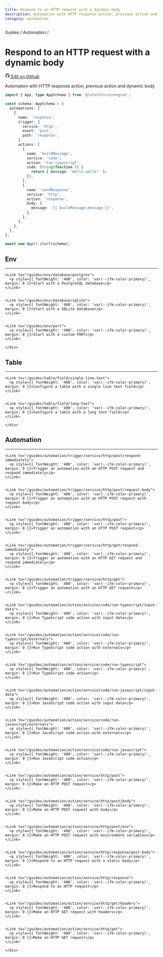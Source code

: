 ```yaml
---
title: Respond to an HTTP request with a dynamic body
description: Automation with HTTP response action, previous action and dynamic body
category: automation
---
```




<div style={{ display: 'flex', alignItems: 'center', gap: '0.5rem', marginBottom: '1rem', fontSize: '0.9rem', color: 'var(--ifm-color-emphasis-600)' }}>
  <Link to="/guides">Guides</Link>
  <span>/</span>
  <Link to="/guides#automation">Automation</Link>
  <span>/</span>
</div>
  

# Respond to an HTTP request with a dynamic body

<div style={{ display: 'flex', alignItems: 'center', gap: '0.5rem', marginTop: '-1rem', marginBottom: '1rem' }}>
  <a href="https://github.com/latechforce/engine/edit/main/example/automation/action/service/http/response/previous-action.ts" target="_blank" rel="noopener noreferrer" style={{ fontSize: '0.8rem', color: 'var(--ifm-color-emphasis-600)', display: 'flex', alignItems: 'center', gap: '0.25rem' }}>
    <svg width="16" height="16" viewBox="0 0 24 24" fill="none" xmlns="http://www.w3.org/2000/svg">
      <path d="M12 2C6.477 2 2 6.477 2 12c0 4.42 2.865 8.17 6.839 9.49.5.092.682-.217.682-.482 0-.237-.008-.866-.013-1.7-2.782.604-3.369-1.34-3.369-1.34-.454-1.156-1.11-1.464-1.11-1.464-.908-.62.069-.608.069-.608 1.003.07 1.531 1.03 1.531 1.03.892 1.529 2.341 1.087 2.91.832.092-.647.35-1.088.636-1.338-2.22-.253-4.555-1.11-4.555-4.943 0-1.091.39-1.984 1.029-2.683-.103-.253-.446-1.27.098-2.647 0 0 .84-.269 2.75 1.025A9.578 9.578 0 0112 6.836c.85.004 1.705.114 2.504.336 1.909-1.294 2.747-1.025 2.747-1.025.546 1.377.203 2.394.1 2.647.64.699 1.028 1.592 1.028 2.683 0 3.842-2.339 4.687-4.566 4.935.359.309.678.919.678 1.852 0 1.336-.012 2.415-.012 2.743 0 .267.18.578.688.48C19.138 20.167 22 16.418 22 12c0-5.523-4.477-10-10-10z" fill="currentColor"/>
    </svg>
    <span>Edit on Github</span>
  </a>
</div>

Automation with HTTP response action, previous action and dynamic body

```typescript title="index.ts"
import { App, type AppSchema } from '@latechforce/engine';

const schema: AppSchema = {
  automations: [
    {
      name: 'response',
      trigger: {
        service: 'http',
        event: 'post',
        path: 'response',
      },
      actions: [
        {
          name: 'buildMessage',
          service: 'code',
          action: 'run-typescript',
          code: String(function () {
            return { message: 'Hello world!' };
          }),
        },
        {
          name: 'sendResponse',
          service: 'http',
          action: 'response',
          body: {
            message: '{{ buildMessage.message }}',
          },
        },
      ],
    },
  ],
};

await new App().start(schema);
```

<div style={{ display: 'flex', flexDirection: 'column', gap: '2rem', marginTop: '72px' }}>

  <div>
    <h2 id="env">Env</h2>
    <hr style={{ 
      margin: '0.5rem 0',
      border: 'none',
      borderTop: '1px solid var(--ifm-color-emphasis-200)'
    }} />
    <div>
      
    <Link to="/guides/env/database/postgres">
      <p style={{ fontWeight: '400', color: 'var(--ifm-color-primary)', margin: 0 }}>Start with a PostgreSQL database</p>
    </Link>
  

    <Link to="/guides/env/database/sqlite">
      <p style={{ fontWeight: '400', color: 'var(--ifm-color-primary)', margin: 0 }}>Start with a SQLite database</p>
    </Link>
  

    <Link to="/guides/env/port">
      <p style={{ fontWeight: '400', color: 'var(--ifm-color-primary)', margin: 0 }}>Start with a custom PORT</p>
    </Link>
  
    </div>
  </div>
  

  <div>
    <h2 id="table">Table</h2>
    <hr style={{ 
      margin: '0.5rem 0',
      border: 'none',
      borderTop: '1px solid var(--ifm-color-emphasis-200)'
    }} />
    <div>
      
    <Link to="/guides/table/field/single-line-text">
      <p style={{ fontWeight: '400', color: 'var(--ifm-color-primary)', margin: 0 }}>Configure a table with a single line text field</p>
    </Link>
  

    <Link to="/guides/table/field/long-text">
      <p style={{ fontWeight: '400', color: 'var(--ifm-color-primary)', margin: 0 }}>Configure a table with a long text field</p>
    </Link>
  
    </div>
  </div>
  

  <div>
    <h2 id="automation">Automation</h2>
    <hr style={{ 
      margin: '0.5rem 0',
      border: 'none',
      borderTop: '1px solid var(--ifm-color-emphasis-200)'
    }} />
    <div>
      
    <Link to="/guides/automation/trigger/service/http/post/respond-immediately">
      <p style={{ fontWeight: '400', color: 'var(--ifm-color-primary)', margin: 0 }}>Trigger an automation with an HTTP POST request and respond immediately</p>
    </Link>
  

    <Link to="/guides/automation/trigger/service/http/post/request-body">
      <p style={{ fontWeight: '400', color: 'var(--ifm-color-primary)', margin: 0 }}>Trigger an automation with an HTTP POST request with request body</p>
    </Link>
  

    <Link to="/guides/automation/trigger/service/http/post">
      <p style={{ fontWeight: '400', color: 'var(--ifm-color-primary)', margin: 0 }}>Trigger an automation with an HTTP POST request</p>
    </Link>
  

    <Link to="/guides/automation/trigger/service/http/get/respond-immediately">
      <p style={{ fontWeight: '400', color: 'var(--ifm-color-primary)', margin: 0 }}>Trigger an automation with an HTTP GET request and respond immediately</p>
    </Link>
  

    <Link to="/guides/automation/trigger/service/http/get">
      <p style={{ fontWeight: '400', color: 'var(--ifm-color-primary)', margin: 0 }}>Trigger an automation with an HTTP GET request</p>
    </Link>
  

    <Link to="/guides/automation/action/service/code/run-typescript/input-data">
      <p style={{ fontWeight: '400', color: 'var(--ifm-color-primary)', margin: 0 }}>Run TypeScript code action with input data</p>
    </Link>
  

    <Link to="/guides/automation/action/service/code/run-typescript/externals">
      <p style={{ fontWeight: '400', color: 'var(--ifm-color-primary)', margin: 0 }}>Run TypeScript code action with externals</p>
    </Link>
  

    <Link to="/guides/automation/action/service/code/run-typescript">
      <p style={{ fontWeight: '400', color: 'var(--ifm-color-primary)', margin: 0 }}>Run TypeScript code action</p>
    </Link>
  

    <Link to="/guides/automation/action/service/code/run-javascript/input-data">
      <p style={{ fontWeight: '400', color: 'var(--ifm-color-primary)', margin: 0 }}>Run JavaScript code action with input data</p>
    </Link>
  

    <Link to="/guides/automation/action/service/code/run-javascript/externals">
      <p style={{ fontWeight: '400', color: 'var(--ifm-color-primary)', margin: 0 }}>Run JavaScript code action with externals</p>
    </Link>
  

    <Link to="/guides/automation/action/service/code/run-javascript">
      <p style={{ fontWeight: '400', color: 'var(--ifm-color-primary)', margin: 0 }}>Run JavaScript code action</p>
    </Link>
  

    <Link to="/guides/automation/action/service/http/post">
      <p style={{ fontWeight: '400', color: 'var(--ifm-color-primary)', margin: 0 }}>Make an HTTP POST request</p>
    </Link>
  

    <Link to="/guides/automation/action/service/http/post/body">
      <p style={{ fontWeight: '400', color: 'var(--ifm-color-primary)', margin: 0 }}>Make an HTTP POST request with body</p>
    </Link>
  

    <Link to="/guides/automation/action/service/http/post/env">
      <p style={{ fontWeight: '400', color: 'var(--ifm-color-primary)', margin: 0 }}>Make an HTTP POST request with environment variables</p>
    </Link>
  

    <Link to="/guides/automation/action/service/http/response/post-body">
      <p style={{ fontWeight: '400', color: 'var(--ifm-color-primary)', margin: 0 }}>Respond to an HTTP request with a static body</p>
    </Link>
  

    <Link to="/guides/automation/action/service/http/response">
      <p style={{ fontWeight: '400', color: 'var(--ifm-color-primary)', margin: 0 }}>Respond to an HTTP request</p>
    </Link>
  

    <Link to="/guides/automation/action/service/http/get/headers">
      <p style={{ fontWeight: '400', color: 'var(--ifm-color-primary)', margin: 0 }}>Make an HTTP GET request with headers</p>
    </Link>
  

    <Link to="/guides/automation/action/service/http/get">
      <p style={{ fontWeight: '400', color: 'var(--ifm-color-primary)', margin: 0 }}>Make an HTTP GET request</p>
    </Link>
  
    </div>
  </div>
  
</div>
